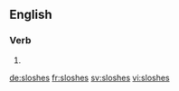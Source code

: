 ==English==

===Verb===
{{head|en|verb form}}

# {{en-third-person singular of|slosh}}

[[de:sloshes]]
[[fr:sloshes]]
[[sv:sloshes]]
[[vi:sloshes]]